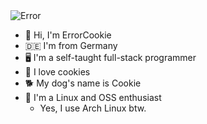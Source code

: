 <div className="sm:flex justify-center">
<img src="https://i.giphy.com/TqiwHbFBaZ4ti.webp" alt="Error" className="rounded-lg h-64 drop-shadow-md mx-auto" />

-   👋 Hi, I'm ErrorCookie
-   🇩🇪 I'm from Germany
-   🖥️ I'm a self-taught full-stack programmer
-   🍪 I love cookies
-   🐕 My dog's name is Cookie
-   🐧 I'm a Linux and OSS enthusiast
    -   Yes, I use Arch Linux btw.

</div>
